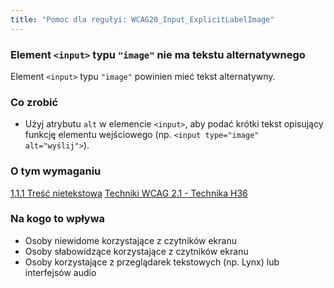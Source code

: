```yaml
---
title: "Pomoc dla regułyi: WCAG20_Input_ExplicitLabelImage"
---
```


<div className="toolHelp">
<Row>
<Column colLg={16} colMd={8} colSm={4} className="toolHead">

### Element `<input>` typu `"image"` nie ma tekstu alternatywnego

<div id="locLevel"></div>

Element `<input>` typu `"image"` powinien mieć tekst alternatywny.

</Column>
</Row>
<Row>
<Column colLg={11} colMd={5} colSm={4} className="toolMain">



<div id="locSnippet"></div>

### Co zrobić

* Użyj atrybutu `alt` w elemencie `<input>`, aby podać krótki tekst opisujący funkcję elementu wejściowego (np. `<input type="image" alt="wyślij">`).


</Column>
<Column colLg={5} colMd={3} colSm={4} className="toolLeft">

### O tym wymaganiu

[1.1.1 Treść nietekstowa](http://www.ibm.com/able/guidelines/ci162/non_text_content.html)
[Techniki WCAG 2.1 - Technika H36](https://www.w3.org/WAI/WCAG21/Techniques/html/H36)

### Na kogo to wpływa

* Osoby niewidome korzystające z czytników ekranu
* Osoby słabowidzące korzystające z czytników ekranu
* Osoby korzystające z przeglądarek tekstowych (np. Lynx) lub interfejsów audio

</Column>
</Row>
</div>
